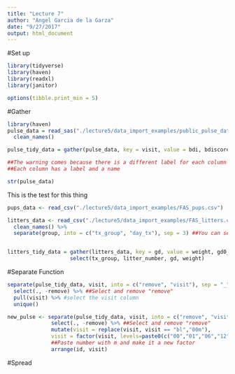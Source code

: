 ```yaml
---
title: "Lecture 7"
author: "Angel Garcia de la Garza"
date: "9/27/2017"
output: html_document
---
```


#Set up

```r
library(tidyverse)
library(haven)
library(readxl)
library(janitor)

options(tibble.print_min = 5)

```


#Gather

```r
library(haven)
pulse_data = read_sas("./lecture5/data_import_examples/public_pulse_data.sas7bdat") %>%
  clean_names()

pulse_tidy_data = gather(pulse_data, key = visit, value = bdi, bdiscore_bl:bdiscore_12m)

##The warning comes because there is a different label for each column so it will drop them
##Each column has a label and a name 

str(pulse_data)

```

This is the test for this thing

```r

pups_data <- read_csv("./lecture5/data_import_examples/FAS_pups.csv")

litters_data <- read_csv("./lecture5/data_import_examples/FAS_litters.csv") %>%
  clean_names() %>%
  separate(group, into = c("tx_group", "day_tx"), sep = 3) ##You can select the index at which to split


litters_tidy_data = gather(litters_data, key = gd, value = weight, gd0_weight:gd18_weight) %>%
                    select(tx_group, litter_number, gd, weight)


```

#Separate Function

```r

separate(pulse_tidy_data, visit, into = c("remove", "visit"), sep = "_") %>%
  select(., -remove) %>% ##Select and remove "remove"
  pull(visit) %>% #select the visit column
  unique()

new_pulse <- separate(pulse_tidy_data, visit, into = c("remove", "visit"), sep = "_") %>%
              select(., -remove) %>% ##Select and remove "remove"
              mutate(visit = replace(visit, visit == "bl","00m"), 
              visit = factor(visit, levels=paste0(c("00","01","06","12"), "m"))) %>% 
              ##Paste number with m and make it a new factor
              arrange(id, visit)

```

#Spread

```r

```


